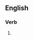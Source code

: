 ==English==

===Verb===
{{head|en|verb form}}

# {{present participle of|triturate|lang=en|nocat=1}}